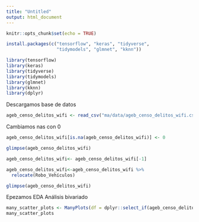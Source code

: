 ```yaml
---
title: "Untitled"
output: html_document
---
```


```r
knitr::opts_chunk$set(echo = TRUE)
```

```r
install.packages(c("tensorflow", "keras", "tidyverse", 
                   "tidymodels", "glmnet", "kknn"))
```

```r
library(tensorflow)
library(keras)
library(tidyverse) 
library(tidymodels) 
library(glmnet)
library(kknn)
library(dplyr)
```
Descargamos base de datos
```r
ageb_censo_delitos_wifi <- read_csv("ma/data/ageb_censo_delitos_wifi.csv")

```
Cambiamos nas con 0
```r
ageb_censo_delitos_wifi[is.na(ageb_censo_delitos_wifi)] <- 0
```

```r
glimpse(ageb_censo_delitos_wifi)
```

```r
ageb_censo_delitos_wifi<- ageb_censo_delitos_wifi[-1]
```

```r
ageb_censo_delitos_wifi<-ageb_censo_delitos_wifi %>% 
  relocate(Robo_Vehículos)

```

```r
glimpse(ageb_censo_delitos_wifi)
```

Epezamos EDA
Análisis bivariado
```r
many_scatter_plots <- ManyPlots(df = dplyr::select_if(ageb_censo_delitos_wifi, is.numeric),tipo_grafica = ScatterPlot)
many_scatter_plots

```





